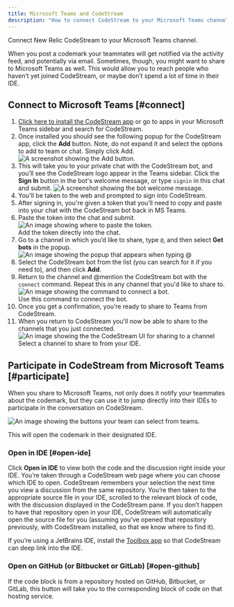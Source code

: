 ```yaml
---
title: Microsoft Teams and CodeStream
description: "How to connect CodeStream to your Microsoft Teams channel."
---
```









Connect New Relic CodeStream to your Microsoft Teams channel.

When you post a codemark your teammates will get notified via the activity feed, and potentially via email. Sometimes, though, you might want to share to Microsoft Teams as well. This would allow you to reach people who haven’t yet joined CodeStream, or maybe don’t spend a lot of time in their IDE.

## Connect to Microsoft Teams [#connect]

1. [Click here to install the CodeStream app](https://teams.microsoft.com/l/app/7cf49ab7-8b65-4407-b494-f02b525eef2b?source=store-copy-link) or go to apps in your Microsoft Teams sidebar and search for CodeStream.
2. Once installed you should see the following popup for the CodeStream app, click the **Add** button. Note, do not expand it and select the options to add to team or chat. Simply click Add.
   <img title="Add" alt="A screenshot showing the Add button." src={codestreamMsteamsCodestreamAppPage}/>
3. This will take you to your private chat with the CodeStream bot, and you’ll see the CodeStream logo appear in the Teams sidebar. Click the **Sign In** button in the bot's welcome message, or type `signin` in this chat and submit.
   <img title="Weclome" alt="A screenshot showing the bot welcome message." src={codestreamMsteamsCodestreamBotWelcome}/>
4. You'll be taken to the web and prompted to sign into CodeStream.
5. After signing in, you're given a token that you’ll need to copy and paste into your chat with the CodeStream bot back in MS Teams.
6. Paste the token into the chat and submit.
   <img title="Token" alt="An image showing where to paste the token." src={codestreamMsteamsTokenExample}/>
   <figcaption>Add the token directly into the chat.</figcaption>
7. Go to a channel in which you’d like to share, type `@`, and then select **Get bots** in the popup.
   <img title="Bots" alt="An image showing the popup that appears when typing @" src={codestreamMsteamsAddBotButton}/>
8. Select the CodeStream bot from the list (you can search for it if you need to), and then click **Add**.
9. Return to the channel and @mention the CodeStream bot with the `connect` command. Repeat this in any channel that you'd like to share to.
    <img title="Connect bot" alt="An image showing the command to connect a bot." src={codestreamMsteamsCodestreamConnectBotMessage}/>
    <figcaption>Use this command to connect the bot.</figcaption>
10. Once you get a confirmation, you’re ready to share to Teams from CodeStream.
11. When you return to CodeStream you'll now be able to share to the channels that you just connected.
    <img title="Share to channel" alt="An image showing the the CodeStream UI for sharing to a channel" src={codestreamMsteamsCodestreamSelectChannel}/>
    <figcaption>Select a channel to share to from your IDE.</figcaption>

## Participate in CodeStream from Microsoft Teams [#participate]

When you share to Microsoft Teams, not only does it notify your teammates about the codemark, but they can use it to jump directly into their IDEs to participate in the conversation on CodeStream.

<img
  title="Teams UI"
  alt="An image showing the buttons your team can select from teams."
  src={codestreamMsteamsExampleCodestreamMessage}
/>

<figcaption>
  This will open the codemark in their designated IDE.
</figcaption>

### Open in IDE [#open-ide]

Click **Open in IDE** to view both the code and the discussion right inside your IDE. You’re taken through a CodeStream web page where you can choose which IDE to open. CodeStream remembers your selection the next time you view a discussion from the same repository. You’re then taken to the appropriate source file in your IDE, scrolled to the relevant block of code, with the discussion displayed in the CodeStream pane. If you don’t happen to have that repository open in your IDE, CodeStream will automatically open the source file for you (assuming you’ve opened that repository previously, with CodeStream installed, so that we know where to find it).

If you’re using a JetBrains IDE, install the [Toolbox app](https://www.jetbrains.com/toolbox-app/) so that CodeStream can deep link into the IDE.

### Open on GitHub (or Bitbucket or GitLab) [#open-github]

If the code block is from a repository hosted on GitHub, Bitbucket, or GitLab, this button will take you to the corresponding block of code on that hosting service.
